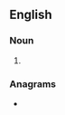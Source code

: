 {{also|Moorings}}
==English==

===Noun===
{{head|en|noun plural form}}

# {{plural of|mooring|lang=en}}

===Anagrams===
* {{anagrams|en|a=gimnoors|smooring}}